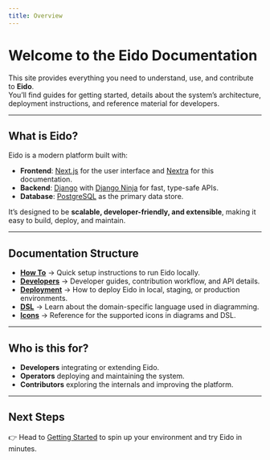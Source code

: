 ```yaml
---
title: Overview
---
```


# Welcome to the Eido Documentation

This site provides everything you need to understand, use, and contribute to **Eido**.  
You’ll find guides for getting started, details about the system’s architecture, deployment instructions, and reference material for developers.

---

## What is Eido?

Eido is a modern platform built with:

- **Frontend**: [Next.js](https://nextjs.org/) for the user interface and [Nextra](https://nextra.site) for this documentation.
- **Backend**: [Django](https://www.djangoproject.com/) with [Django Ninja](https://django-ninja.dev/) for fast, type-safe APIs.
- **Database**: [PostgreSQL](https://www.postgresql.org/) as the primary data store.

It’s designed to be **scalable, developer-friendly, and extensible**, making it easy to build, deploy, and maintain.

---

## Documentation Structure

- **[How To](./docs/guide)** → Quick setup instructions to run Eido locally.  
- **[Developers](./docs/developers)** → Developer guides, contribution workflow, and API details.  
- **[Deployment](./docs/deployment)** → How to deploy Eido in local, staging, or production environments.  
- **[DSL](./docs/dsl)** → Learn about the domain-specific language used in diagramming.  
- **[Icons](./docs/icons)** → Reference for the supported icons in diagrams and DSL.  

---

## Who is this for?

- **Developers** integrating or extending Eido.  
- **Operators** deploying and maintaining the system.  
- **Contributors** exploring the internals and improving the platform.  

---

## Next Steps

👉 Head to [Getting Started](./getting-started) to spin up your environment and try Eido in minutes.
